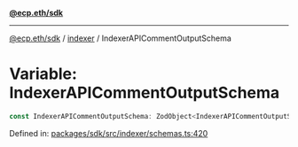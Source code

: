 [**@ecp.eth/sdk**](../../index.mdx)

***

[@ecp.eth/sdk](/sdk-reference/index.mdx) / [indexer](/sdk-reference/indexer/index.mdx) / IndexerAPICommentOutputSchema

# Variable: IndexerAPICommentOutputSchema

```ts
const IndexerAPICommentOutputSchema: ZodObject<IndexerAPICommentOutputSchemaType>;
```

Defined in: [packages/sdk/src/indexer/schemas.ts:420](https://github.com/ecp-eth/comments-monorepo/blob/main/packages/sdk/src/indexer/schemas.ts#L420)
